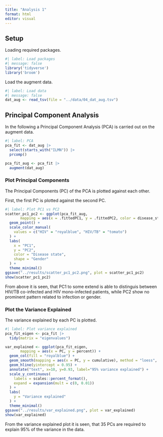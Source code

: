 ```yaml
---
title: "Analysis 1"
format: html
editor: visual
---
```


## Setup

Loading required packages.

```r
#| label: Load packages
#| message: false
library('tidyverse')
library('broom')
```

Load the augment data.

```r
#| label: Load data
#| message: false
dat_aug <- read_tsv(file = "../data/04_dat_aug.tsv")
```

## Principal Component Analysis

In the following a Principal Component Analysis (PCA) is carried out on the augment data.

```r
#| label: PCA 
pca_fit <- dat_aug |> 
  select(starts_with("ILMN")) |>
  prcomp()

pca_fit_aug <- pca_fit |> 
  augment(dat_aug)
```

### Plot Principal Components

The Principal Components (PC) of the PCA is plotted against each other.

First, the first PC is plotted against the second PC.

```r
#| label: Plot PC1 vs PC2
scatter_pc1_pc2 <- ggplot(pca_fit_aug,
       mapping = aes(x = .fittedPC1, y = .fittedPC2, color = disease_state, shape = gender)) + 
  geom_point() +
  scale_color_manual(
    values = c("HIV" = "royalblue", "HIV/TB" = "tomato")
  ) +
  labs(
    x = "PC1",
    y = "PC2",
    color = "Disease state",
    shape = "Gender"
  ) +
  theme_minimal()
ggsave("../results/scatter_pc1_pc2.png", plot = scatter_pc1_pc2)
show(scatter_pc1_pc2)
```
From above it is seen, that PC1 to some extend is able to distinguis between HIV/TB co-infected and HIV mono-infected patients, while PC2 show no prominent pattern related to infection or gender.

### Plot the Variance Explained

The variance explained by each PC is plotted.

```r
#| label: Plot variance explained
pca_fit_eigen <- pca_fit |> 
  tidy(matrix = "eigenvalues")

var_explained <- ggplot(pca_fit_eigen,
       mapping = aes(x = PC, y = percent)) +
  geom_col(fill = "royalblue") +
  geom_smooth(mapping = aes(x = PC, y = cumulative), method = "loess", formula = y ~ x, color = "royalblue") +
  geom_hline(yintercept = 0.95) +
  annotate("text", x=10, y=0.93, label="95% variance explained") +
  scale_y_continuous(
    labels = scales::percent_format(),
    expand = expansion(mult = c(0, 0.01))
  ) +
  labs(
    y = "Variance explained"
  ) +
  theme_minimal()
ggsave("../results/var_explained.png", plot = var_explained)
show(var_explained)
```
From the variance explained plot it is seen, that 35 PCs are required to explain 95% of the variance in the data. 
